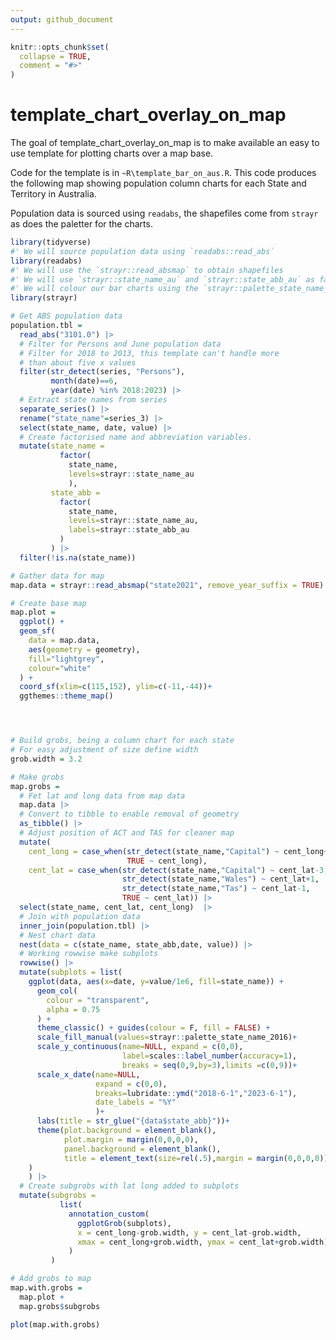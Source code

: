 ```yaml
---
output: github_document
---
```


<!-- README.md is generated from README.Rmd. Please edit that file -->

```r
knitr::opts_chunk$set(
  collapse = TRUE,
  comment = "#>"
)
```

# template_chart_overlay_on_map

<!-- badges: start -->
<!-- badges: end -->

The goal of template_chart_overlay_on_map is to make available an easy to use template for plotting charts over a map base. 

Code for the template is in `~R\template_bar_on_aus.R`. This code produces the following map showing population column charts for each State and Territory in Australia.

Population data is sourced using `readabs`, the shapefiles come from `strayr` as does the paletter for the charts.


```r
library(tidyverse)
#' We will source population data using `readabs::read_abs`
library(readabs)
#' We will use the `strayr::read_absmap` to obtain shapefiles
#' We will use `strayr::state_name_au` and `strayr::state_abb_au` as factor levels
#' We will colour our bar charts using the `strayr::palette_state_name_2016` palette
library(strayr)

# Get ABS population data
population.tbl =
  read_abs("3101.0") |>
  # Filter for Persons and June population data
  # Filter for 2018 to 2013, this template can't handle more
  # than about five x values
  filter(str_detect(series, "Persons"),
         month(date)==6,
         year(date) %in% 2018:2023) |>
  # Extract state names from series
  separate_series() |> 
  rename("state_name"=series_3) |>
  select(state_name, date, value) |> 
  # Create factorised name and abbreviation variables.
  mutate(state_name = 
           factor(
             state_name,
             levels=strayr::state_name_au
             ),
         state_abb = 
           factor(
             state_name,
             levels=strayr::state_name_au,
             labels=strayr::state_abb_au
           )
         ) |> 
  filter(!is.na(state_name))

# Gather data for map
map.data = strayr::read_absmap("state2021", remove_year_suffix = TRUE) 

# Create base map
map.plot =
  ggplot() +
  geom_sf(
    data = map.data,
    aes(geometry = geometry),
    fill="lightgrey",
    colour="white"
  ) +
  coord_sf(xlim=c(115,152), ylim=c(-11,-44))+
  ggthemes::theme_map()




# Build grobs, being a column chart for each state
# For easy adjustment of size define width
grob.width = 3.2

# Make grobs
map.grobs =
  # Fet lat and long data from map data
  map.data |> 
  # Convert to tibble to enable removal of geometry
  as_tibble() |>  
  # Adjust position of ACT and TAS for cleaner map
  mutate(
    cent_long = case_when(str_detect(state_name,"Capital") ~ cent_long+5, 
                          TRUE ~ cent_long),
    cent_lat = case_when(str_detect(state_name,"Capital") ~ cent_lat-3, 
                         str_detect(state_name,"Wales") ~ cent_lat+1, 
                         str_detect(state_name,"Tas") ~ cent_lat-1, 
                         TRUE ~ cent_lat)) |> 
  select(state_name, cent_lat, cent_long)  |>
  # Join with population data
  inner_join(population.tbl) |> 
  # Nest chart data
  nest(data = c(state_name, state_abb,date, value)) |> 
  # Working rowwise make subplots
  rowwise() |> 
  mutate(subplots = list(
    ggplot(data, aes(x=date, y=value/1e6, fill=state_name)) + 
      geom_col(
        colour = "transparent",
        alpha = 0.75
      ) +
      theme_classic() + guides(colour = F, fill = FALSE) +
      scale_fill_manual(values=strayr::palette_state_name_2016)+
      scale_y_continuous(name=NULL, expand = c(0,0),
                         label=scales::label_number(accuracy=1),
                         breaks = seq(0,9,by=3),limits =c(0,9))+
      scale_x_date(name=NULL, 
                   expand = c(0,0),
                   breaks=lubridate::ymd("2018-6-1","2023-6-1"),
                   date_labels = "%Y"
                   )+
      labs(title = str_glue("{data$state_abb}"))+
      theme(plot.background = element_blank(),
            plot.margin = margin(0,0,0,0),
            panel.background = element_blank(),
            title = element_text(size=rel(.5),margin = margin(0,0,0,0)))
    )
    ) |> 
  # Create subgrobs with lat long added to subplots
  mutate(subgrobs = 
           list(
             annotation_custom(
               ggplotGrob(subplots), 
               x = cent_long-grob.width, y = cent_lat-grob.width, 
               xmax = cent_long+grob.width, ymax = cent_lat+grob.width)
             )
         ) 

# Add grobs to map
map.with.grobs =
  map.plot + 
  map.grobs$subgrobs

```

```r
plot(map.with.grobs)
```

